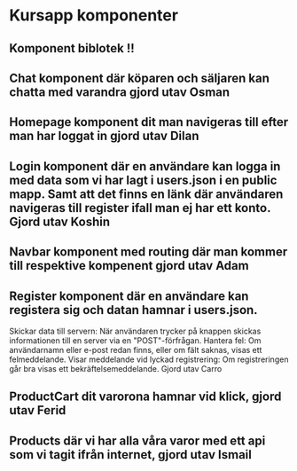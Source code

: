 # Kursapp komponenter

## Komponent biblotek !!

## Chat komponent där köparen och säljaren kan chatta med varandra gjord utav Osman

## Homepage komponent dit man navigeras till efter man har loggat in gjord utav Dilan

## Login komponent där en användare kan logga in med data som vi har lagt i users.json i en public mapp. Samt att det finns en länk där användaren navigeras till register ifall man ej har ett konto. Gjord utav Koshin

## Navbar komponent med routing där man kommer till respektive kompenent gjord utav Adam

## Register komponent där en användare kan registera sig och datan hamnar i users.json.

Skickar data till servern: När användaren trycker på knappen skickas informationen till en server via en "POST"-förfrågan.
Hantera fel: Om användarnamn eller e-post redan finns, eller om fält saknas, visas ett felmeddelande.
Visar meddelande vid lyckad registrering: Om registreringen går bra visas ett bekräftelsemeddelande.
Gjord utav Carro

## ProductCart dit varorona hamnar vid klick, gjord utav Ferid

## Products där vi har alla våra varor med ett api som vi tagit ifrån internet, gjord utav Ismail
